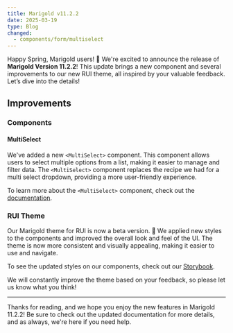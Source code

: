 ```yaml
---
title: Marigold v11.2.2
date: 2025-03-19
type: Blog
changed:
  - components/form/multiselect
---
```


Happy Spring, Marigold users! 🌸 We're excited to announce the release of **Marigold Version 11.2.2**! This update brings a new component and several improvements to our new RUI theme, all inspired by your valuable feedback. Let’s dive into the details!

## Improvements

### Components

#### MultiSelect

We've added a new `<MultiSelect>` component. This component allows users to select multiple options from a list, making it easier to manage and filter data. The `<MultiSelect>` component replaces the recipe we had for a multi select dropdown, providing a more user-friendly experience.

To learn more about the `<MultiSelect>` component, check out the [documentation](/components/form/multiselect).

### RUI Theme

Our Marigold theme for RUI is now a beta version. 🎉 We applied new styles to the components and improved the overall look and feel of the UI. The theme is now more consistent and visually appealing, making it easier to use and navigate.

To see the updated styles on our components, check out our [Storybook](https://marigold-latest.vercel.app/?path=/story/components-accordion--basic).

We will constantly improve the theme based on your feedback, so please let us know what you think!

---

Thanks for reading, and we hope you enjoy the new features in Marigold 11.2.2! Be sure to check out the updated documentation for more details, and as always, we're here if you need help.
